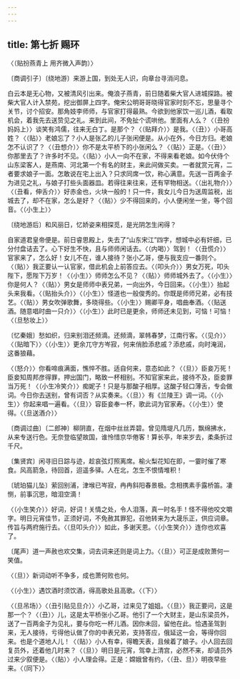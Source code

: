```yaml
---
---
---
```

title: 第七折 赐环
---



〈（贴扮燕青上 用齐微入声韵）〉

〔商调引子〕〔绕地游〕来游上国，到处无人识，向章台寻消问息。

白云本是无心物，又被清风引出来。俺浪子燕青，前日随着柴大官人进城探路。被柴大官人计入禁苑，挖出御屏上四字。俺宋公明哥哥晓得官家时刻不忘，思量寻个关节，讨个招安。那角妓李师师，与官家打得最熟。今欲到他家饮一巡儿酒，看取机会，着我先去送贽见之礼。来到此间，不免扯个谎哄他。里面有人么？〈（丑扮妈妈上）〉谈笑有鸿儒，往来无白丁。是那个？〈（贴拜介）〉是我。〈（丑）〉小哥高姓？〈（贴）〉老娘忘了？小人是张乙的儿子张闲便是。从小在外，今日方归。老娘怎不认识了？〈（丑想介）〉你不是太平桥下的小张闲么？〈（贴）〉正是。〈（丑）〉你那里去了？许多时不见。〈（贴）〉小人一向不在家，不得来看老娘。如今伏侍个山东梁客人，是燕南、河北第一个有名的财主，来此间做买卖。一者就赏元宵，二者要求娘子一面。怎敢说在宅上出入？只求同席一饮，称心满意。先送一百两金子为进见之礼，与娘子打些头面器皿。若得往来往来，还有罕物相送。〈（出礼物介）〉〈（丑看，伸舌介）〉好赤金也，火块一般的！只一件，我女儿今日为送周监税，出城去了，却不在家，怎么是好？〈（贴）〉少不得回来的，小人便闲坐一坐，等个回音。〈（小生上）〉

〔绕地游后〕和风丽日，忆娇姿来相探觅，是光阴怎生闲得？

自家道君皇帝便是。前日睿思殿上，失去了“山东宋江”四字，想城中必有奸细，已分付盘诘去了。心下好生不快，且与师师闲话去。〈（内喝）〉驾到！〈（丑慌介）〉官家来了，怎么好！女儿不在，谁人接待？张小乙哥，便与我支应一番则个。〈（贴）〉我正要认一认官家，借此机会上前答应去。〈（叩头介）〉男女万死，叩头陛下，愿陛下万岁！〈（小生）〉师师怎么不见？〈（贴）〉师师城外去了。〈（小生）〉你是何人？〈（贴）〉男女是师师中表兄弟，一向出外，今日回来。〈（小生）〉抬起头来我看。〈（贴抬头介）〉〈（小生）〉怪道也一般俊秀的。你既是师师兄弟，必有技艺。〈（贴）〉男女吹弹歌舞，多晓得些。〈（小生）〉赐卿平身，唱曲奉酒。〈（贴送酒。随意唱时曲一只介）〉〈（小生）〉此时已是更余，师师还未见到，可恼！可恼！〈（旦愁妆上）〉

〔忆秦娥〕愁如织，归来别泪还频滴。还频滴，翠帏春梦，江南行客。〈（见介）〉〈（贴暗下）〉〈（小生）〉更余兀守方岑寂，何来俏脸添悲戚？添悲戚，向时淹润，这番狼藉。

〈（怒介）〉你看啼痕满面，憔悴不胜。适自何来，意态如此？〈（旦）〉臣妾万死！臣妾知周邦彦得罪，押出国门，略致一杯相别。不知官家来此，接待不及，臣妾罪当万死！〈（小生冷笑介）〉痴妮子！只是与那酸子相厚。这酸子轻口薄舌，专会做词。今日你去送别，曾有词否？从实奏来。〈（旦）〉有《兰陵王》调一词。〈（小生）〉你起来唱一遍看。〈（旦）〉容臣妾奉一杯，歌此词为官家寿。〈（小生）〉使得。〈（旦送酒介）〉

〔商调过曲〕〔二郎神〕柳阴直，在烟中丝丝弄碧。曾见隋堤凡几历，飘绵拂水，从来专送行色。无奈登临望故国，谁怜惜京华倦客！算长亭，年来岁去，柔条折过千尺。

〔集贤宾〕闲寻旧日踪与迹，趁哀弦灯照离席。榆火梨花知在即，一霎时催了寒食。风高箭急，待回首，迢遥多驿。人在北，怎生不恨情堆积！

〔琥珀猫儿坠〕萦回别浦，津堠已岑寂，冉冉斜阳春景极。念相携素手露桥笛。凄恻，前事沉思，暗泪空滴！

〈（小生笑介）〉好词，好词！关情之处，令人泪落，真一时名手！怪不得他咬文嚼字。明日元宵佳节，正须好词，不免赦其罪犯，召他转来为大晟乐正，供应词章。传旨与两府施行去。〈（旦叩头介）〉如此，多谢天恩。〈（小生笑介）〉连你也欢喜了。

〔尾声〕道一声赦也欢交集，词去词来还则是词上力。〈（旦）〉可正是成败萧何一笑值。

〈（旦）〉新词动听不争多，成也萧何败也何。

〈（小生）〉遇饮酒时须饮酒，得高歌处且高歌。〈（下）〉

〈（旦吊场）〉〈（丑引贴见旦介）〉小乙哥，过来见了姐姐。〈（旦）〉我正要问，这是那一个？〈（丑）〉儿，这是太平桥张小乙哥。他引了一个大财主，是山东梁员外，送了一百两金子为见礼，要与你吃一杯儿酒。因你未回，留他在此。恰遇圣驾到来，无人接待，亏得他认做了你的中表兄弟，支持答应，俄延这一会，等得你回来。也是个道地人儿！〈（贴）〉小人有幸，得瞻天表，且候着了娘子。小人回去回复员外，还着他几时来？〈（旦）〉明日是元宵，驾幸上清宫，必然不来，却请员外过来少叙便是。〈（贴）〉小人理会得。正是：嫦娥曾有约，〈（丑、旦）〉明夜早些来。〈（同下）〉